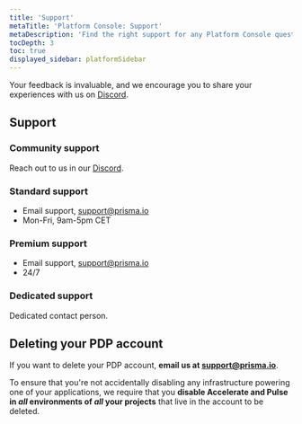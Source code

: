 ```yaml
---
title: 'Support'
metaTitle: 'Platform Console: Support'
metaDescription: 'Find the right support for any Platform Console question.'
tocDepth: 3
toc: true
displayed_sidebar: platformSidebar
---
```


Your feedback is invaluable, and we encourage you to share your experiences with us on [Discord](https://pris.ly/discord).


## Support

### Community support

Reach out to us in our [Discord](https://pris.ly/discord).

### Standard support

- Email support, <a href="mailto:support@prisma.io">support@prisma.io</a>
- Mon-Fri, 9am-5pm CET

### Premium support

- Email support, <a href="mailto:support@prisma.io">support@prisma.io</a>
- 24/7

### Dedicated support

Dedicated contact person.

## Deleting your PDP account


If you want to delete your PDP account, **email us at <a href="mailto:support@prisma.io">support@prisma.io</a>**. 

To ensure that you're not accidentally disabling any infrastructure powering one of your applications, we require that you **disable Accelerate and Pulse in _all_ environments of _all_ your projects** that live in the account to be deleted.